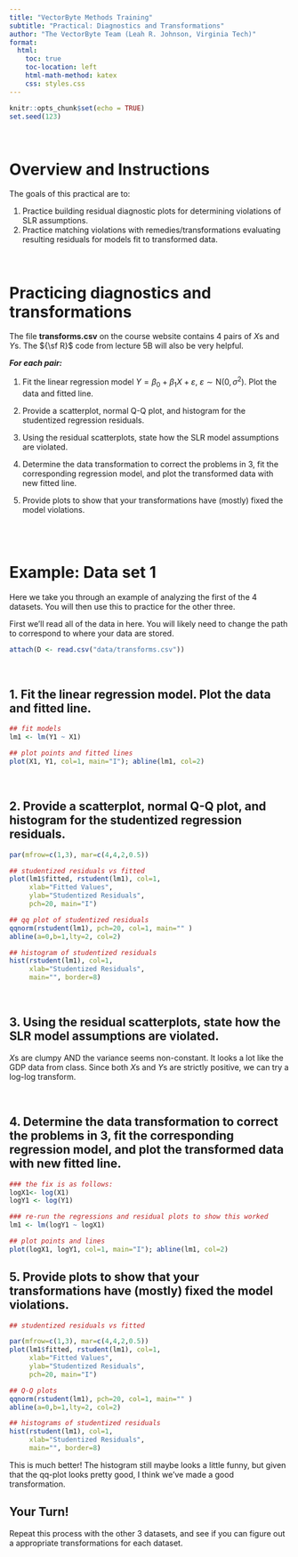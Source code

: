 ```yaml
---
title: "VectorByte Methods Training"
subtitle: "Practical: Diagnostics and Transformations"
author: "The VectorByte Team (Leah R. Johnson, Virginia Tech)"
format:
  html:
    toc: true
    toc-location: left
    html-math-method: katex
    css: styles.css
---
```


```r
knitr::opts_chunk$set(echo = TRUE)
set.seed(123)
```

<br>

# Overview and Instructions

The goals of this practical are to:

1.  Practice building residual diagnostic plots for determining violations of SLR assumptions.
2.  Practice matching violations with remedies/transformations evaluating resulting residuals for models fit to transformed data.

<br>

# Practicing diagnostics and transformations

The file **transforms.csv** on the course website contains 4 pairs of $X$s and $Y$s. The ${\sf R}$ code from lecture 5B will also be very helpful.

***For each pair:***

1.  Fit the linear regression model $Y = \beta_0 + \beta_1 X + \varepsilon$, $\varepsilon \sim \mathrm{N}(0,\sigma^2)$. Plot the data and fitted line.

2.  Provide a scatterplot, normal Q-Q plot, and histogram for the studentized regression residuals.

3.  Using the residual scatterplots, state how the SLR model assumptions are violated.

4.  Determine the data transformation to correct the problems in 3, fit the corresponding regression model, and plot the transformed data with new fitted line.

5.  Provide plots to show that your transformations have (mostly) fixed the model violations.

<br> <br>


# Example: Data set 1

Here we take you through an example of analyzing the first of the 4 datasets. You will then use this to practice for the other three. 

First we'll read all of the data in here. You will likely need to change the path to correspond to where your data are stored. 

```r
attach(D <- read.csv("data/transforms.csv"))
```

<br>

## 1.  Fit the linear regression model. Plot the data and fitted line.


```r
## fit models
lm1 <- lm(Y1 ~ X1)

## plot points and fitted lines
plot(X1, Y1, col=1, main="I"); abline(lm1, col=2)
```

<br>

## 2.  Provide a scatterplot, normal Q-Q plot, and histogram for the studentized regression residuals.

```r
par(mfrow=c(1,3), mar=c(4,4,2,0.5))   

## studentized residuals vs fitted
plot(lm1$fitted, rstudent(lm1), col=1,
     xlab="Fitted Values", 
     ylab="Studentized Residuals", 
     pch=20, main="I")

## qq plot of studentized residuals
qqnorm(rstudent(lm1), pch=20, col=1, main="" )
abline(a=0,b=1,lty=2, col=2)

## histogram of studentized residuals
hist(rstudent(lm1), col=1, 
     xlab="Studentized Residuals", 
     main="", border=8)
```


<br>

## 3.  Using the residual scatterplots, state how the SLR model assumptions are violated.

$X$s are clumpy AND the variance seems non-constant. It looks a lot like the GDP data from class. Since both $X$s and $Y$s are strictly positive, we can try a log-log transform.

<br>

## 4.  Determine the data transformation to correct the problems in 3, fit the corresponding regression model, and plot the transformed data with new fitted line.

```r
### the fix is as follows:
logX1<- log(X1)
logY1 <- log(Y1)

### re-run the regressions and residual plots to show this worked
lm1 <- lm(logY1 ~ logX1)

## plot points and lines
plot(logX1, logY1, col=1, main="I"); abline(lm1, col=2)
```


## 5.  Provide plots to show that your transformations have (mostly) fixed the model violations.


```r
## studentized residuals vs fitted

par(mfrow=c(1,3), mar=c(4,4,2,0.5))  
plot(lm1$fitted, rstudent(lm1), col=1,
     xlab="Fitted Values", 
     ylab="Studentized Residuals", 
     pch=20, main="I")

## Q-Q plots
qqnorm(rstudent(lm1), pch=20, col=1, main="" )
abline(a=0,b=1,lty=2, col=2)

## histograms of studentized residuals
hist(rstudent(lm1), col=1, 
     xlab="Studentized Residuals", 
     main="", border=8)
```

This is much better! The histogram still maybe looks a little funny, but given that the qq-plot looks pretty good, I think we've made a good transformation. 

## Your Turn!

Repeat this process with the other 3 datasets, and see if you can figure out a appropriate transformations for each dataset.